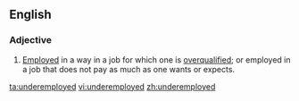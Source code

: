 ==English==

===Adjective===
{{en-adj}}

#[[Employed]] in a way in a job for which one is [[overqualified]]; or employed in a job that does not pay as much as one wants or expects.

[[ta:underemployed]]
[[vi:underemployed]]
[[zh:underemployed]]